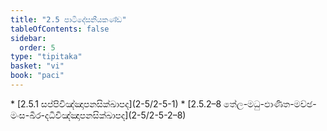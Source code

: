 ```yaml
---
title: "2.5 පාටිදේසනීයකණ්ඩ"
tableOfContents: false
sidebar:
  order: 5
type: "tipitaka"
basket: "vi"
book: "paci"
---
```



<DynamicBreadcrumb />



<TableOfContents book="paci" section="2.5">
* [2.5.1 සප්පිවිඤ්ඤාපනසික්ඛාපද](2-5/2-5-1)
* [2.5.2–8 තේල-මධු-ඵාණිත-මච්ඡ-මංස-ඛීර-දධිවිඤ්ඤාපනසික්ඛාපද](2-5/2-5-2–8)
</TableOfContents>